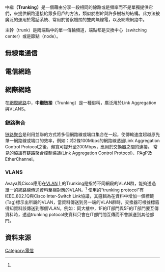 {{NoteTA|G1=IT}}
{{Expert|time=2011-08-27}}
中繼'''（Trunking）'''是一個藉由分享一段相同的線路或是頻率而不是單獨提供它們，來提供網路連接給眾多用戶的方法，類似於樹幹與許多樹枝的結構。此方法被廣泛的運用於電話系統、常用於警察機關的雙向無線電，以及網際網路中。

主幹（trunk）是兩端點中的單一傳輸頻道，端點都是交換中心（switching center）或是節點（node）。

== 無線電通信 ==

== 電信網路 ==

==網際網路==
在[[網際網路|網際網路]]中，'''中繼链接'''（Trunking）是一種俗稱，廣泛用於Link Aggregation與VLANS。

=== 鏈路聚合 ===
[[链路聚合|链路聚合]]是利用並聯的方式將多個網路線或端口集合在一起，使傳輸速度超越原先單一網路線或端口的效率，例如：將2條100Mbps的網路線透過Link Aggregation Control Protocol之後，頻寬可提升至200Mbps，應用於交換器之間的連接。
常見的協議有链路聚合控制協議(Link Aggregation Control Protocol)、PAgP及EtherChannel。

=== VLANS ===
Avaya與Cisco應用在[[VLAN|VLAN]]上的Trunking是指將不同網段的VLAN群，能夠透過單一的網路線傳送資料至相對應的VLAN。<ref name=":0" />
使用的“trunking protocol”有IEEE_802.1Q與Cisco Inter-Switch Link協議，其邏輯為在資料中增加一個標籤(Tag)標示出所屬的VLAN，當資料傳送到另一端的VLAN群時，交換器可根據標籤得知資料該傳送到哪個VLAN。例如：同大樓中，1F的IT部門與5F的IT部門要互傳資料時，透過trunking potocol使資料只會在IT部門間互傳而不會誤送到其他部門。

==資料來源==
<references />

[[Category:電信|Category:電信]]